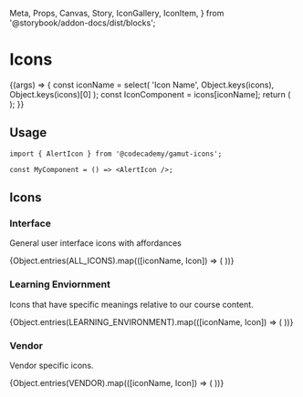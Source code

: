   Meta,
  Props,
  Canvas,
  Story,
  IconGallery,
  IconItem,
} from '@storybook/addon-docs/dist/blocks';


<Meta title="Atoms/Icons" component={AlertIcon} />

# Icons

<StoryStatus status="stable" />

<Canvas>
  <Story name="Editable Icon">
    {(args) => {
      const iconName = select(
        'Icon Name',
        Object.keys(icons),
        Object.keys(icons)[0]
      );
      const IconComponent = icons[iconName];
      return (
        <IconComponent
          size={number('size', 40)}
          style={{
            color: select('color', selectableColors, 'black'),
            backgroundColor: select(
              'backgroundColor',
              selectableColors,
              'white'
            ),
          }}
        />
      );
    }}
  </Story>
</Canvas>

<Props of={AlertIcon} />

## Usage

```tsx
import { AlertIcon } from '@codecademy/gamut-icons';

const MyComponent = () => <AlertIcon />;
```

## Icons

### Interface

General user interface icons with affordances

<IconGallery>
  {Object.entries(ALL_ICONS).map(([iconName, Icon]) => (
    <IconItem key={iconName} name={iconName}>
      <Icon size={64} color={selectableColors.black} />
    </IconItem>
  ))}
</IconGallery>

### Learning Enviornment

Icons that have specific meanings relative to our course content.

<IconGallery>
  {Object.entries(LEARNING_ENVIRONMENT).map(([iconName, Icon]) => (
    <IconItem key={iconName} name={iconName}>
      <Icon size={64} color={selectableColors.black} />
    </IconItem>
  ))}
</IconGallery>

### Vendor

Vendor specific icons.

<IconGallery>
  {Object.entries(VENDOR).map(([iconName, Icon]) => (
    <IconItem key={iconName} name={iconName}>
      <Icon size={64} color={selectableColors.black} />
    </IconItem>
  ))}
</IconGallery>
